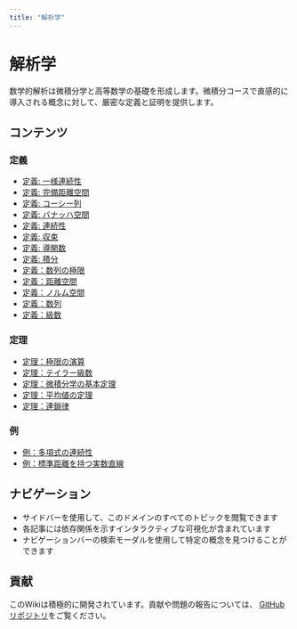 ```yaml
---
title: "解析学"
---
```


# 解析学

数学的解析は微積分学と高等数学の基礎を形成します。微積分コースで直感的に導入される概念に対して、厳密な定義と証明を提供します。

## コンテンツ

### 定義

- [定義: 一様連続性](def-uniform-continuity.qmd)
- [定義: 完備距離空間](def-complete-metric-space.qmd)
- [定義: コーシー列](def-cauchy-sequence.qmd)
- [定義: バナッハ空間](def-banach-space.qmd)
- [定義: 連続性](def-continuity.qmd)
- [定義: 収束](def-convergence.qmd)
- [定義: 導関数](def-derivative.qmd)
- [定義: 積分](def-integral.qmd)
- [定義：数列の極限](def-limit.qmd)
- [定義：距離空間](def-metric-space.qmd)
- [定義：ノルム空間](def-normed-vector-space.qmd)
- [定義：数列](def-sequence.qmd)
- [定義：級数](def-series.qmd)

### 定理

- [定理：極限の演算](thm-limit-arithmetic.qmd)
- [定理：テイラー級数](thm-taylor-series.qmd)
- [定理：微積分学の基本定理](thm-fundamental-calculus.qmd)
- [定理：平均値の定理](thm-mean-value.qmd)
- [定理：連鎖律](thm-chain-rule.qmd)

### 例

- [例：多項式の連続性](ex-polynomial-continuity.qmd)
- [例：標準距離を持つ実数直線](ex-real-line-metric.qmd)

## ナビゲーション

- サイドバーを使用して、このドメインのすべてのトピックを閲覧できます
- 各記事には依存関係を示すインタラクティブな可視化が含まれています
- ナビゲーションバーの検索モーダルを使用して特定の概念を見つけることができます

## 貢献

このWikiは積極的に開発されています。貢献や問題の報告については、
[GitHubリポジトリ](https://github.com/RK0429/ModernMath)をご覧ください。
